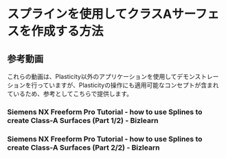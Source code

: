 # スプラインを使用してクラスAサーフェスを作成する方法


## 参考動画

これらの動画は、Plasticity以外のアプリケーションを使用してデモンストレーションを行っていますが、Plasticityの操作にも適用可能なコンセプトが含まれているため、参考としてこちらで提供します。

### Siemens NX Freeform Pro Tutorial - how to use Splines to create Class-A Surfaces (Part 1/2) - Bizlearn

<YouTube videoId="imHgQenWo4s" />


### Siemens NX Freeform Pro Tutorial - how to use Splines to create Class-A Surfaces (Part 2/2) - Bizlearn

<YouTube videoId="jsewD2iO70s" />













